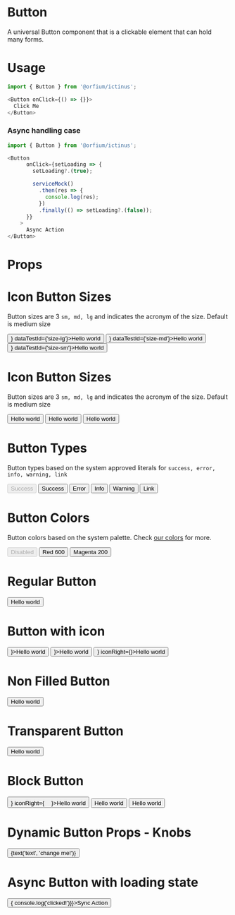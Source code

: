 
<Meta title="Design System/Button" component={Button} />

# Button

A universal Button component that is a clickable element that can hold many forms.

# Usage

```js
import { Button } from '@orfium/ictinus';

<Button onClick={() => {}}>
  Click Me
</Button>
```

### Async handling case

```js
import { Button } from '@orfium/ictinus';

<Button
      onClick={setLoading => {
        setLoading?.(true);

        serviceMock()
          .then(res => {
            console.log(res);
          })
          .finally(() => setLoading?.(false));
      }}
    >
      Async Action
</Button>
```

# Props

<Props of={Button} />


# Icon Button Sizes
Button sizes are 3 `sm, md, lg` and indicates the acronym of the size. Default is medium size

<Preview>
  <Story name="Icon Button Sizes">
    <Stack>
        <Button size={'lg'} iconLeft={<Icon name={'dashboard'} color={'primary'} size={14} />} dataTestId={'size-lg'}>Hello world</Button>
        <Button size={'md'} iconLeft={<Icon name={'dashboard'} color={'primary'} size={14} />} dataTestId={'size-md'}>Hello world</Button>
        <Button size={'sm'} iconLeft={<Icon name={'dashboard'} color={'primary'} size={14} />} dataTestId={'size-sm'}>Hello world</Button>
    </Stack>
  </Story>
</Preview>

# Icon Button Sizes
Button sizes are 3 `sm, md, lg` and indicates the acronym of the size. Default is medium size

<Preview>
  <Story name="Button Sizes">
    <Stack>
        <Button size={'lg'}>Hello world</Button>
        <Button size={'md'}>Hello world</Button>
        <Button size={'sm'}>Hello world</Button>
    </Stack>
  </Story>
</Preview>

# Button Types
Button types based on the system approved literals for `success, error, info, warning, link`

<Preview>
  <Story name="Button Types">
    <Stack>
        <Button size={'sm'} disabled type='success'>Success</Button>
        <Button size={'sm'} type='success'>Success</Button>
        <Button size={'sm'} type='error'>Error</Button>
        <Button size={'sm'} type='info'>Info</Button>
        <Button size={'sm'} type='warning'>Warning</Button>
        <Button size={'sm'} type='link'>Link</Button>
    </Stack>
  </Story>
</Preview>

# Button Colors
Button colors based on the system palette. Check <a href="/?path=/story/guide-colors--page">our colors</a> for more.

<Preview>
  <Story name="Button Colors">
    <Stack>
        <Button size={'sm'} disabled color={'red-500'}>Disabled</Button>
        <Button size={'sm'} color={'red-600'}>Red 600</Button>
        <Button size={'sm'} color={'magenta-200'}>Magenta 200</Button>
    </Stack>
  </Story>
</Preview>

# Regular Button
<Preview>
  <Story name="Regular Button">
    <Button filled={true} size={'lg'}>Hello world</Button>
  </Story>
</Preview>

# Button with icon
<Preview>
  <Story name="Button with icon">
    <Stack>
      <Button filled={true} size={'lg'} iconLeft={<Icon name={'dashboard'} color={'primary'} size={16} />}>Hello world</Button>
      <Button filled={true} size={'lg'} iconRight={<Icon name={'dashboard'} color={'primary'} size={16} />}>Hello world</Button>
      <Button filled={true} size={'lg'} iconLeft={<Icon name={'dashboard'} color={'primary'} size={16} />} iconRight={<Icon name={'dotsVertical'} color={'primary'} size={18} />}>Hello world</Button>
    </Stack>
  </Story>
</Preview>

# Non Filled Button
<Preview>
  <Story name="Non Filled Button">
    <Button filled={false} size={'lg'}>Hello world</Button>
  </Story>
</Preview>

# Transparent Button
<Preview>
  <Story name="Transparent Button">
    <Button type='primary' size={'lg'} transparent>Hello world</Button>
  </Story>
</Preview>

# Block Button
<Preview>
  <Story name="Block Button">
    <Stack vertical>
      <Button filled={true} size={'lg'} block iconLeft={<img src="https://brandmark.io/logo-rank/random/pepsi.png" width="16" height="16" />} iconRight={<img src="https://brandmark.io/logo-rank/random/pepsi.png" width="16" height="16" />}>Hello world</Button>
      <Button filled={false} size={'lg'} block>Hello world</Button>
      <Button type='success' size={'lg'} transparent block>Hello world</Button>
    </Stack>
  </Story>
</Preview>

# Dynamic Button Props - Knobs
<Preview>
  <Story name="Dynamic Button Props" parameters={{ decorators: [withKnobs] }}>
    <Button type={select('type', ['primary', 'secondary', 'success', 'error', 'info', 'warning', 'primary', 'secondary'], 'secondary')} filled={boolean('filled', true)} size={select('size', ['sm', 'md', 'lg'], 'lg')} block={boolean('block', false)}>{text('text', 'change me!')}</Button>
  </Story>
</Preview>


# Async Button with loading state

<Preview>
  <Story name="Async Button">
    <Stack>
      <Button size={'sm'} onClick={() => { console.log('clicked!')}}>Sync Action</Button>
      <AsyncButtonShowcase text={'Async sm'} btnSize={'sm'}/>
      <AsyncButtonShowcase text={'Async md'} btnSize={'md'}/>
      <AsyncButtonShowcase text={'Async lg'} btnSize={'lg'}/>
    </Stack>
  </Story>
</Preview>
